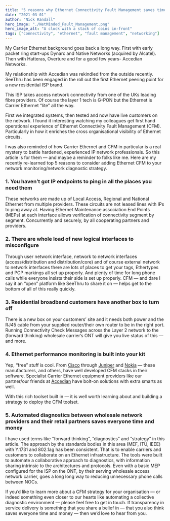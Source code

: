 ```yaml
---
title: "5 reasons why Ethernet Connectivity Fault Management saves time and money"
date: "2021-03-01"
author: "Nick Randall"
hero_image: "./NetMinded_Fault_Management.png"
hero_image_alt: "A clock with a stack of coins in-front"
tags: ["connectivity", "ethernet", "fault management", "networking"]
---
```


My Carrier Ethernet background goes back a long way. First with early packet ring start-ups Dynarc and Native Networks (acquired by Alcatel). Then with Hatteras, Overture and for a good few years- Accedian Networks.

My relationship with Accedian was rekindled from the outside recently. SeeThru has been engaged in the roll out the first Ethernet peering point for a new residential ISP brand.

This ISP takes access network connectivity from one of the UKs leading fibre providers. Of course the layer 1 tech is G-PON but the Ethernet is Carrier Ethernet “lite” all the way.

First we integrated systems, then tested and now have live customers on the network. I found it interesting watching my colleagues get first hand operational experience of Ethernet Connectivity Fault Management (CFM). Particularly in how it enriches the cross organisational visibility of Ethernet circuits.

I was also reminded of how Carrier Ethernet and CFM in particular is a real mystery to battle hardened, experienced IP network professionals. So this article is for them — and maybe a reminder to folks like me. Here are my recently re-learned top 5 reasons to consider adding Ethernet CFM to your network monitoring/network diagnostic strategy.

### 1. You haven’t got IP endpoints to ping in all the places you need them
These networks are made up of Local Access, Regional and National Ethernet from multiple providers. These circuits are not leased lines with IPs to ping away at. Having Ethernet Maintenance association End Points (MEPs) at each interface allows verification of connectivity segment by segment. Concurrently and securely, by all cooperating partners and providers.

### 2. There are whole load of new logical interfaces to misconfigure
Through user network interface, network to network interfaces (access/distribution and distribution/core) and of course external network to network interfaces there are lots of places to get your tags, Ethertypes and PCP markings all set up properly. And plenty of time for long phone calls while everyone insists their side is set up properly. CFM — and dare I say it an “open” platform like SeeThru to share it on — helps get to the bottom of all of this really quickly.

### 3. Residential broadband customers have another box to turn off
There is a new box on your customers’ site and it needs both power and the RJ45 cable from your supplied router/their own router to be in the right port. Running Connectivity Check Messages across the Layer 2 network to the (forward thinking) wholesale carrier’s ONT will give you live status of this — and more.

### 4. Ethernet performance monitoring is built into your kit
Yep, “free” stuff is cool. From [Cisco](https://www.cisco.com/c/en/us/td/docs/ios-xml/ios/cether/configuration/xe-3s/ce-xe-3s-book/ce-cfm-nsnhsby-xe.html "Cisco Website") through [Juniper](https://www.juniper.net/documentation/en_US/junos/topics/topic-map/cfm-configuring.html "Juniper Website") and [Nokia](https://infocenter.nokia.com/public/7750SR140R4/topic/com.sr.servicesoverview/html/services_config.html "Nokia Website") — these manufacturers, and others, have well developed CFM stacks in their software. Specialist Carrier Ethernet equipment providers like our partner/our friends at [Accedian](https://accedian.com/solutions/mobile-backhaul-monitoring-service-demarcation-slas/ "Accedian Website") have bolt-on solutions with extra smarts as well.

With this rich toolset built in — it is well worth learning about and building a strategy to deploy the CFM toolset.

### 5. Automated diagnostics between wholesale network providers and their retail partners saves everyone time and money
I have used terms like “forward thinking”, “diagnostics” and “strategy” in this article. The approach by the standards bodies in this area (MEF, ITU, IEEE) with Y.1731 and 802.1ag has been consistent. That is to enable carriers and customers to collaborate on an Ethernet infrastructure. The tools were built to automate a collaborative approach to diagnostics, with information sharing intrinsic to the architectures and protocols. Even with a basic MEP configured for the ISP on the ONT, by their serving wholesale access network carrier, goes a long long way to reducing unnecessary phone calls between NOCs.

If you’d like to learn more about a CFM strategy for your organisation — or indeed something even closer to our hearts like automating a collective diagnostic environment — please feel free to get in touch. If transparency in service delivery is something that you share a belief in — that you also think saves everyone time and money — then we’d love to hear from you.